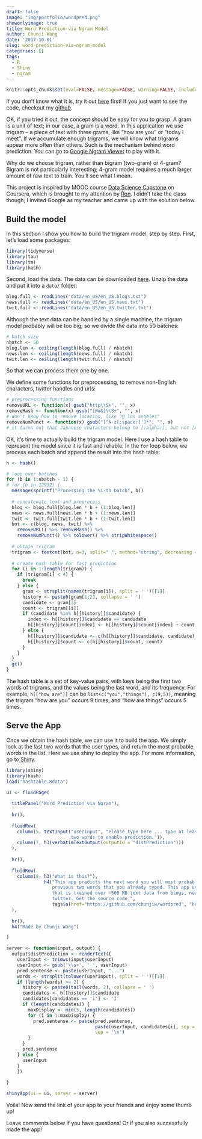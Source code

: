 ```yaml
---
draft: false
image: "img/portfolio/wordpred.png"
showonlyimage: true
title: Word Prediction via Ngram Model
author: Chunji Wang
date: '2017-10-01'
slug: word-prediction-via-ngram-model
categories: []
tags:
  - R
  - Shiny
  - ngram
---
```


```r
knitr::opts_chunk$set(eval=FALSE, message=FALSE, warning=FALSE, include=TRUE)
```

If you don't know what it is, try it out [here](https://chunjiw.shinyapps.io/wordpred/) first! 
If you just want to see the code, checkout my [github](https://github.com/chunjiw/wordpred).

OK, if you tried it out, the concept should be easy for you to grasp. 
A gram is a unit of text; in our case, a gram is a word.
In this application we use trigram -- a piece of text with three grams, like "how are you" or "today I meet". 
If we accumulate enough trigrams, we will know what trigrams appear more often than others. 
Such is the mechanism behind word prediction. 
You can go to [Google Ngram Viewer](https://books.google.com/ngrams) to play with it.

Why do we choose trigram, rather than bigram (two-gram) or 4-gram? 
Bigram is not particularly interesting; 4-gram model requires a much larger amount of raw text to train.
You'll see what I mean.

This project is inspired by MOOC course [Data Science Capstone](https://www.coursera.org/learn/data-science-project) on Coursera, which is brought to my attention by [Ron](https://github.com/Rongpeng/ds_capstone). 
I didn't take the class though; I invited Google as my teacher and came up with the solution below.

## Build the model
In this section I show you how to build the trigram model, step by step.
First, let's load some packages:
```r
library(tidyverse)
library(tau)
library(tm)
library(hash)
```

Second, load the data. 
The data can be downloaded [here](https://d396qusza40orc.cloudfront.net/dsscapstone/dataset/Coursera-SwiftKey.zip). 
Unzip the data and put it into a `data/` folder:
```r
blog.full <- readLines("data/en_US/en_US.blogs.txt")
news.full <- readLines("data/en_US/en_US.news.txt")
twit.full <- readLines("data/en_US/en_US.twitter.txt")
```

Although the text data can be handled by a single machine, the trigram model probably will be too big; so we divide the data into 50 batches:
```r
# batch size
nbatch <- 50
blog.len <- ceiling(length(blog.full) / nbatch)
news.len <- ceiling(length(news.full) / nbatch)
twit.len <- ceiling(length(twit.full) / nbatch)
```
So that we can process them one by one.

We define some functions for preprocessing, to remove non-English characters, twitter handles and urls:
```r
# preprocessing functions
removeURL <- function(x) gsub("http\\S+", "", x)
removeHash <- function(x) gsub("[@#&]\\S+", "", x)
# don't know how to remove location, like "@ los angeles"
removeNumPunct <- function(x) gsub("[^A-z[:space:]']*", "", x)
# it turns out that Japanese characters belong to [:alpha:], but not [A-z]. Absurd.
```
OK, it's time to actually build the trigram model. 
Here I use a hash table to represent the model since it is fast and reliable. 
In the `for` loop below, we process each batch and append the result into the hash table:

```r
h <- hash()

# loop over batches
for (b in 1:nbatch - 1) {
# for (b in 12932) {
  message(sprintf("Processing the %i-th batch", b))
  
  # concatenate text and preprocess
  blog <- blog.full[blog.len * b + (1:blog.len)]
  news <- news.full[news.len * b + (1:news.len)]
  twit <- twit.full[twit.len * b + (1:twit.len)]
  bnt <- c(blog, news, twit) %>% 
    removeURL() %>% removeHash() %>% 
    removeNumPunct() %>% tolower() %>% stripWhitespace()
  
  # obtain trigram
  trigram <- textcnt(bnt, n=3, split=" ", method="string", decreasing = TRUE) 
  
  # create hash table for fast prediction
  for (i in 1:length(trigram)) {
    if (trigram[i] < 4) {
      break
    } else {
      gram <- strsplit(names(trigram[i]), split = ' ')[[1]]
      history <- paste0(gram[1:2], collapse = ' ')
      candidate <- gram[3]
      count <- trigram[[i]]
      if (candidate %in% h[[history]]$candidate) {
        index <- h[[history]]$candidate == candidate
        h[[history]]$count[index] <- h[[history]]$count[index] + count
      } else {
        h[[history]]$candidate <- c(h[[history]]$candidate, candidate)
        h[[history]]$count <- c(h[[history]]$count, count)
      }
    }
  }
  gc()
}
```

The hash table is a set of key-value pairs, with keys being the first two words of trigrams, and the values being the last word, and its frequency. 
For example, `h[["how are"]]` can be `list(c("you","things"), c(9,5))`, meaning the trigram "how are you" occurs 9 times, and "how are things" occurs 5 times.

## Serve the App
Once we obtain the hash table, we can use it to build the app. 
We simply look at the last two words that the user types, and return the most probable words in the list.
Here we use shiny to deploy the app. For more information, go to [Shiny](https://shiny.rstudio.com/).

```r
library(shiny)
library(hash)
load("hashtable.Rdata")

ui <- fluidPage(
  
  titlePanel("Word Prediction via Ngram"),
  
  hr(),
  
  fluidRow(
    column(5, textInput("userInput", "Please type here ... type at least 
                        two words to enable prediction.")),
    column(7, h3(verbatimTextOutput(outputId = "distPrediction")))
  ),
  
  hr(),
  
  fluidRow(
    column(8, h3("What is this?"),
              h4("This app predicts the next word you will most probably type, based on 
                 previous two words that you already typed. This app uses a tri-gram model
                 that is trained over ~500 MB text data from blogs, news articles and 
                 twitter. Get the source code ", 
                 tags$a(href="https://github.com/chunjiw/wordpred", "here!")))
  ),
  
  hr(),
  h4("Made by Chunji Wang")

)

server <- function(input, output) {
  output$distPrediction <- renderText({
    userInput <- trimws(input$userInput)
    userInput <- gsub('\\s+', ' ', userInput)
    pred.sentense <- paste(userInput, "...")
    words <- strsplit(tolower(userInput), split = ' ')[[1]]
    if (length(words) >= 2) {
      history <- paste0(tail(words, 2), collapse = ' ')
      candidates <- h[[history]]$candidate
      candidates[candidates == 'i'] <- 'I'
      if (length(candidates)) {
        maxDisplay <- min(5, length(candidates))
        for (i in 1:maxDisplay) {
          pred.sentense <- paste(pred.sentense,
                                 paste(userInput, candidates[i], sep = ' '),
                                 sep = '\n')
        }
      }
      pred.sentense
    } else {
      userInput
    }
    })
  
}

shinyApp(ui = ui, server = server)
```

Voila! Now send the link of your app to your friends and enjoy some thumb up!

Leave comments below if you have questions! Or if you also successfully made the app!
